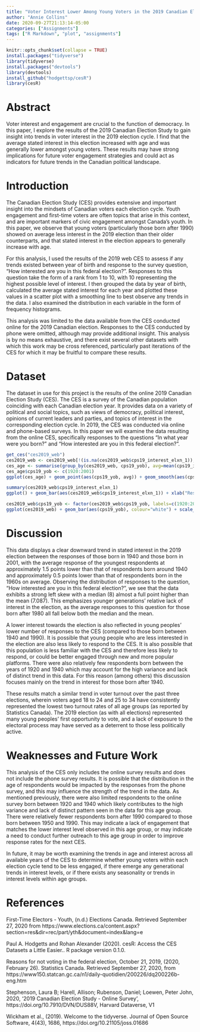 ```yaml
---
title: "Voter Interest Lower Among Young Voters in the 2019 Canadian Election"
author: "Annie Collins"
date: 2020-09-27T21:13:14-05:00
categories: ["Assignments"]
tags: ["R Markdown", "plot", "assignments"]
---
```


```r
knitr::opts_chunk$set(collapse = TRUE)
install.packages("tidyverse")
library(tidyverse)
install.packages("devtools")
library(devtools)
install_github("hodgettsp/cesR")
library(cesR)
```

# Abstract
Voter interest and engagement are crucial to the function of democracy. In this paper, I explore the results of the 2019 Canadian Election Study to gain insight into trends in voter interest in the 2019 election cycle. I find that the average stated interest in this election increased with age and was generally lower amongst young voters. These results may have strong implications for future voter engagement strategies and could act as indicators for future trends in the Canadian political landscape.

# Introduction
The Canadian Election Study (CES) provides extensive and important insight into the mindsets of Canadian voters each election cycle. Youth engagement and first-time voters are often topics that arise in this context, and are important markers of civic engagement amongst Canada's youth. In this paper, we observe that young voters (particularly those born after 1990) showed on average less interest in the 2019 election than their older counterparts, and that stated interest in the election appears to generally increase with age.

For this analysis, I used the results of the 2019 web CES to assess if any trends existed between year of birth and response to the survey question, "How interested are you in this federal election?". Responses to this question take the form of a rank from 1 to 10, with 10 representing the highest possible level of interest. I then grouped the data by year of birth, calculated the average stated interest for each year and plotted these values in a scatter plot with a smoothing line to best observe any trends in the data. I also examined the distribution in each variable in the form of frequency histograms.

This analysis was limited to the data available from the CES conducted online for the 2019 Canadian election. Responses to the CES conducted by phone were omitted, although may provide additional insight. This analysis is by no means exhaustive, and there exist several other datasets with which this work may be cross referenced, particularly past iterations of the CES for which it may be fruitful to compare these results.


# Dataset
The dataset in use for this project is the results of the online 2019 Canadian Election Study (CES). The CES is a survey of the Canadian population coinciding with each Canadian election year. It provides data on a variety of political and social topics, such as views of democracy, political interest, opinions of current leaders and parties, and topics of interest in the corresponding election cycle. In 2019, the CES was conducted via online and phone-based surveys. In this paper we will examine the data resulting from the online CES, specifically responses to the questions "In what year were you born?" and "How interested are you in this federal election?".

```r
get_ces("ces2019_web")
ces2019_web <- ces2019_web[!(is.na(ces2019_web$cps19_interest_elxn_1)),]
ces_age <- summarise(group_by(ces2019_web, cps19_yob), avg=mean(cps19_interest_elxn_1))
ces_age$cps19_yob <- c(1920:2001)
ggplot(ces_age) + geom_point(aes(cps19_yob, avg)) + geom_smooth(aes(cps19_yob, avg)) + xlab("Year of Birth") + ylab("Average Response") + ggtitle("Average Response to \"How interested are you in this federal election?\", CES 2019")
```

``` r
summary(ces2019_web$cps19_interest_elxn_1)
ggplot() + geom_bar(aes(ces2019_web$cps19_interest_elxn_1)) + xlab("Response") + ylab("Frequency") + ggtitle("Responses to \"How interested are you in this federal election?\", CES 2019")
```

``` r
ces2019_web$cps19_yob <- factor(ces2019_web$cps19_yob, labels=c(1920:2001))
ggplot(ces2019_web) + geom_bar(aes(cps19_yob), colour="white") + scale_x_discrete(breaks=c(1920, 1940, 1960, 1980, 2000), labels=c(1920, 1940, 1960, 1980, 2000)) + ggtitle("Year of Birth Distribution, CES 2019") + ylab("Frequency") + xlab("Year of Birth")
```

# Discussion
This data displays a clear downward trend in stated interest in the 2019 election between the responses of those born in 1940 and those born in 2001, with the average response of the youngest respondents at approximately 1.5 points lower than that of respondents born around 1940 and approximately 0.5 points lower than that of respondents born in the 1960s on average. Observing the distribution of responses to the question, "How interested are you in this federal election?", we see that the data exhibits a strong left skew with a median (8) almost a full point higher than the mean (7.087). This emphasizes younger generations' relative lack of interest in the election, as the average responses to this question for those born after 1980 all fall below both the median and the mean.

A lower interest towards the election is also reflected in young peoples' lower number of responses to the CES (compared to those born between 1940 and 1990). It is possible that young people who are less interested in the election are also less likely to respond to the CES. It is also possible that this population is less familiar with the CES and therefore less likely to respond, or could be better engaged through new and more popular platforms. There were also relatively few respondents born between the years of 1920 and 1940 which may account for the high variance and lack of distinct trend in this data. For this reason (among others) this discussion focuses mainly on the trend in interest for those born after 1940.

These results match a similar trend in voter turnout over the past three elections, wherein voters aged 18 to 24 and 25 to 34 have consistently represented the lowest two turnout rates of all age groups (as reported by Statistics Canada). The 2019 election (as with all elections) represented many young peoples' first opportunity to vote, and a lack of exposure to the electoral process may have served as a deterrent to those less politically active.

# Weaknesses and Future Work
This analysis of the CES only includes the online survey results and does not include the phone survey results. It is possible that the distribution in the age of respondents would be impacted by the responses from the phone survey, and this may influence the strength of the trend in the data. As mentioned previously, there were also limited respondents to the online survey born between 1920 and 1940 which likely contributes to the high variance and lack of distinct pattern seen in the data for this age group. There were relatively fewer respondents born after 1990 compared to those born between 1950 and 1990. This may indicate a lack of engagement that matches the lower interest level observed in this age group, or may indicate a need to conduct further outreach to this age group in order to improve response rates for the next CES.

In future, it may be worth examining the trends in age and interest across all available years of the CES to determine whether young voters within each election cycle tend to be less engaged, if there emerge any generational trends in interest levels, or if there exists any seasonality or trends in interest levels within age groups.

# References
First-Time Electors - Youth, (n.d.) Elections Canada. Retrieved September 27, 2020 from https://www.elections.ca/content.aspx?section=res&dir=rec/part/yth&document=index&lang=e

Paul A. Hodgetts and Rohan Alexander (2020). cesR: Access the CES Datasets a Little Easier.. R package version 0.1.0.

Reasons for not voting in the federal election, October 21, 2019, (2020, February 26). Statistics Canada. Retrieved September 27, 2020, from https://www150.statcan.gc.ca/n1/daily-quotidien/200226/dq200226b-eng.htm

Stephenson, Laura B; Harell, Allison; Rubenson, Daniel; Loewen, Peter John, 2020, '2019 Canadian Election Study - Online Survey', https://doi.org/10.7910/DVN/DUS88V, Harvard Dataverse, V1

Wickham et al., (2019). Welcome to the tidyverse. Journal of Open Source Software, 4(43), 1686,
https://doi.org/10.21105/joss.01686
